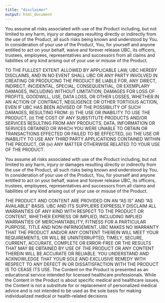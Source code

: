 ```yaml
---
title: "disclaimer"
output: html_document
---
```



You assume all risks associated with use of the Product including, but not limited to any harm, injury or damages resulting directly or indirectly from the use of
the Product, all such risks being known and understood by You. In consideration of your use of the Product, You, for yourself and anyone entitled to act on your
behalf, waive and forever release UBC, its officers, trustees, employees, representatives and successors from all claims and liabilities of any kind arising out of
your use or misuse of the Product.

TO THE FULLEST EXTENT ALLOWED BY APPLICABLE LAW, UBC HEREBY DISCLAIMS, AND IN NO EVENT SHALL UBC OR ANY PARTY INVOLVED IN CREATING OR
PRODUCING THE PRODUCT BE LIABLE FOR, ANY DIRECT, INDIRECT, INCIDENTAL, SPECIAL, CONSEQUENTIAL, OR EXEMPLARY DAMAGES, INCLUDING WITHOUT
LIMITATION, DAMAGES FOR LOSS OF PROFITS, GOODWILL, USE, DATA LOSS, OR OTHER LOSSES, WHETHER IN AN ACTION OF CONTRACT, NEGLIGENCE OR OTHER
TORTIOUS ACTION, EVEN IF UBC HAS BEEN ADVISED OF THE POSSIBILITY OF SUCH DAMAGES, RESULTING FROM: (i) THE USE OR INABILITY TO USE THE
PRODUCT, (ii) THE COST OF ANY SUBSTITUTE PRODUCTS AND/OR SERVICES RESULTING FROM ANY PRODUCTS, DATA, INFORMATION OR SERVICES OBTAINED OR
WHICH YOU WERE UNABLE TO OBTAIN OR TRANSACTIONS EFFECTED OR FAILED TO BE EFFECTED, (iii) THE USE OR INABILITY TO USE ANY THIRD PARTY
APPLICATIONS CONTAINED WITHIN THE PRODUCT, OR (iv) ANY MATTER OTHERWISE RELATED TO YOUR USE OF THE PRODUCT.

You assume all risks associated with use of the Product including, but not limited to any harm, injury or damages resulting directly or indirectly from the use of
the Product, all such risks being known and understood by You. In consideration of your use of the Product, You, for yourself and anyone entitled to act on your
behalf, waive and forever release UBC, its officers, trustees, employees, representatives and successors from all claims and liabilities of any kind arising out of
your use or misuse of the Product.

THE PRODUCT AND CONTENT ARE PROVIDED ON AN "AS IS" AND "AS AVAILABLE" BASIS. UBC AND ITS SUPPLIERS EXPRESSLY DISCLAIM ALL WARRANTIES OF ANY
KIND WITH RESPECT TO THE PRODUCT OR CONTENT, WHETHER EXPRESS OR IMPLIED, INCLUDING IMPLIED WARRANTIES OF MERCHANTABILITY, FITNESS FOR A
PARTICULAR PURPOSE, TITLE AND NON-INFRINGEMENT. UBC MAKES NO WARRANTY THAT THE PRODUCT AND/OR ANY CONTENT THEREIN WILL MEET YOUR
REQUIREMENTS, OR WILL BE UNINTERRUPTED, TIMELY, SECURE, CURRENT, ACCURATE, COMPLETE OR ERROR-FREE OR THE RESULTS THAT MAY BE OBTAINED BY
USE OF THE PRODUCT OR ANY CONTENT THEREIN WILL BE ACCURATE OR RELIABLE. YOU UNDERSTAND AND ACKNOWLEDGE THAT YOUR SOLE AND EXCLUSIVE
REMEDY WITH RESPECT TO ANY DEFECT IN OR DISSATISFACTION WITH THE PRODUCT IS TO CEASE ITS USE.
The Content on the Product is presented as an educational service intended for licensed healthcare professionals. While the Content in the Product is about
specific medical and healthcare issues, the Content is not a substitute for or replacement of personalized medical advice and is not intended to be used as the
sole basis for making individualized medical or health-related decisions
